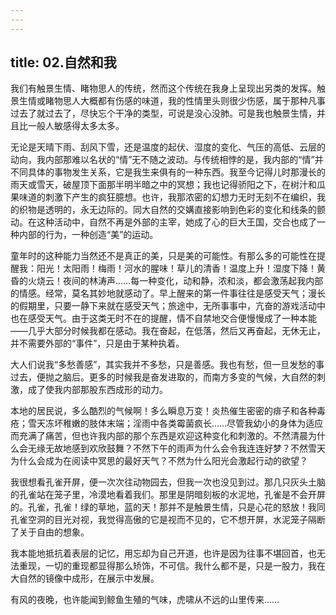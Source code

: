```yaml
---
---
---
```

title: 02.自然和我
---




我们有触景生情、睹物思人的传统，然而这个传统在我身上呈现出另类的发挥。触景生情或睹物思人大概都有伤感的味道，我的性情里头则很少伤感，属于那种凡事过去了就过去了，尽快忘个干净的类型，可说是没心没肺。可是我也触景生情，并且比一般人敏感得太多太多。

无论是天晴下雨、刮风下雪，还是温度的起伏、湿度的变化、气压的高低、云层的动向，我内部那难以名状的“情”无不随之波动。与传统相悖的是，我内部的“情”并不同具体的事物发生关系，它是我生来俱有的一种东西。我至今记得儿时那漫长的雨天或雪天，破屋顶下面那半明半暗之中的冥想；我也记得骄阳之下，在树汁和瓜果味道的刺激下产生的疯狂臆想。也许，我那浓密的幻想力无时无刻不在编织，我的织物是透明的，永无边际的。同大自然的交媾直接影响到色彩的变化和线条的颤动。在这种活动中，自然不再是外部的主宰，她成了心的巨大王国，交合也成了一种内部的行为，一种创造“美”的运动。

童年时的这种能力当然还不是真正的美，只是美的可能性。有那么多的可能性在提醒我：阳光！太阳雨！梅雨！河水的腥味！草儿的清香！温度上升！湿度下降！黄昏的火烧云！夜间的林涛声……每一种变化，动和静，浓和淡，都会激荡起我内部的情感。经常，莫名其妙地就感动了。早上醒来的第一件事往往是感受天气；漫长的假期里，只要一静下来就在感受天气；旅途中，无所事事中，亢奋的游戏活动中也在感受天气。由于这类无时不在的提醒，情不自禁地交合便慢慢成了一种本能——几乎大部分时候我都在感动。我在奋起，在低落，然后又再奋起，无休无止，并不需要外部的“事件”，只是由于某种执着。

大人们说我“多愁善感”，其实我并不多愁，只是善感。我也有愁，但一旦发愁的事过去，便抛之脑后。更多的时候我是奋发进取的，而南方多变的气候，大自然的刺激，成了使我内部那股东西成形的动力。

本地的居民说，多么酷烈的气候啊！多么瞬息万变！炎热催生密密的痱子和各种毒疮；雪天冻坏稚嫩的肢体末端；淫雨中各类霉菌疯长……尽管我幼小的身体为适应而充满了痛苦，但也许我内部的那个东西是欢迎这种变化和刺激的。不然清晨为什么会无缘无故地感到欢欣鼓舞？不然下午的雨声为什么会令我连连好梦？不然雪天为什么会成为在阅读中冥思的最好天气？不然为什么阳光会激起行动的欲望？

我很想看孔雀开屏，便一次次往动物园去，但我一次也没见到过。那几只灰头土脑的孔雀站在笼子里，冷漠地看着我们。那里是阴暗刻板的水泥地，孔雀是不会开屏的。孔雀，孔雀！绿的草地，蓝的天！那并不是触景生情，只是心花的怒放！我同孔雀空洞的目光对视，我觉得高傲的它是视而不见的，它不想开屏，水泥笼子隔断了关于自由的想象。

我本能地抵抗着表层的记忆，用忘却为自己开道，也许是因为往事不堪回首，也无法重现，一切的重现都显得那么矫饰，不可信。我什么都不是，只是一股力，我在大自然的镜像中成形，在展示中发展。

有风的夜晚，也许能闻到鲸鱼生殖的气味，虎啸从不远的山里传来……